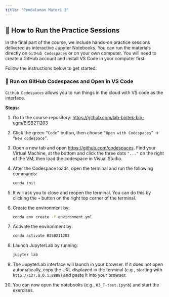 ```yaml
---
title: "Pendalaman Materi 3"
---
```


## 🧪 How to Run the Practice Sessions
In the final part of the course, we include hands-on practice sessions delivered as interactive Jupyter Notebooks. You can run the materials directly on `GitHub Codespaces` or on your own computer. You will need to create a GitHub account and install VS Code in your computer first. 

Follow the instructions below to get started:

### 🔧 Run on GitHub Codespaces and Open in VS Code
`GitHub Codespaces` allows you to run things in the cloud with VS code as the interface.

**Steps:**

1. Go to the course repository:
[https://github.com/lab-biotek-bio-ugm/BISB211203](https://github.com/lab-biotek-bio-ugm/BISB211203)

2. Click the green `“Code”` button, then choose `“Open with Codespaces”` → `“New codespace”`.

3. Open a new tab and open [https://github.com/codespaces](https://github.com/codespaces). Find your Virtual Machine, at the bottom and click the three dots `"..."` on the right of the VM, then load the codespace in Visual Studio.

4. After the Codespace loads, open the terminal and run the following commands:

    ```bash
    conda init
    ```

5. It will ask you to close and reopen the terminal. You can do this by clicking the `+` button on the right top corner of the terminal.

6. Create the environment by:

    ```bash
    conda env create -f environment.yml
    ```

7. Activate the environment by:

    ```bash
    conda activate BISB211203
    ```

7. Launch JupyterLab by running:

    ```bash
    jupyter lab
    ```

8. The JupyterLab interface will launch in your browser. If it does not open automatically, copy the URL displayed in the terminal (e.g., starting with `http://127.0.0.1:8888`) and paste it into your browser.

9. You can now open the notebooks (e.g., `03_T-test.ipynb`) and start the exercises.
